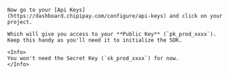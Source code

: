 <Step title="Get your Public Key" titleSize="h2">

    Now go to your [Api Keys](https://dashboard.chipipay.com/configure/api-keys) and click on your project.

    Which will give you access to your **Public Key** (`pk_prod_xxxx`). Keep this handy as you'll need it to initialize the SDK.

    <Info>
    You won't need the Secret Key (`sk_prod_xxxx`) for now.
    </Info>

</Step>
